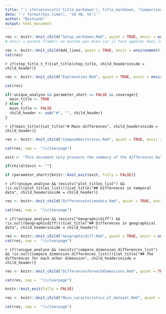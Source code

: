 ```yaml
---
title: "`r ifelse(exists('title_markdown'), title_markdown, 'Comparison of two datasets')`"
date: "`r format(Sys.time(), '%d %B, %Y')`"
author: "BastienG"
output: html_document
---
```


```r

res <- knitr::knit_child("Setup_markdown.Rmd", quiet = TRUE, envir = environment())
# envir = parent.frame() ne marche pas bien car il faut appeler dans le nouveau markdown (child) envir$obj
```

```r

res <- knitr::knit_child(Add_lines, quiet = TRUE, envir = environment())
cat(res)

```

`r if(step_title_t_f){cat_title(step_title, child_headerinside = child_header)}`

```r

res <- knitr::knit_child("Explenation.Rmd", quiet = TRUE, envir = environment())

cat(res)

```

```r

if(!unique_analyse && parameter_short == FALSE && coverage){
  main_title <- TRUE
} else {
  main_title <- FALSE
  child_header <- sub("#", "", child_header)
}

```

`r if(main_title){cat_title("# Main differences", child_headerinside = child_header)}`

```r

res <- knitr::knit_child("Compnumberstratas.Rmd", quiet = TRUE, envir = environment())

cat(res, sep =  "\\clearpage")

```

```r

exit <- "This document only presents the summary of the differences between the two datasets. If you need a more detailed summary please provide FALSE as argument for the 'short' parameter"

if(child){exit <- ""}

if (parameter_short){knitr::knit_exit(exit, fully = FALSE)}


```


`r if(!unique_analyse && (exists("plot_titles_list") && !is.null(plot_titles_list))){cat_title("## Differences in temporal data", child_headerinside = child_header)}`


```r

res <- knitr::knit_child("Differenceintimedata.Rmd", quiet = TRUE, envir = environment())

cat(res, sep =  "\\clearpage")

```

\clearpage

`r if(!unique_analyse && (exists("Geographicdiff") && !is.null(Geographicdiff))){cat_title("## Differences in geographical data", child_headerinside = child_header)}`


```r

res <- knitr::knit_child("Geographicdiff.Rmd", quiet = TRUE, envir = environment())
cat(res, sep =  "\\clearpage")

```

\clearpage

`r if(!unique_analyse && (exists("compare_dimension_differences_list") && !is.null(compare_dimension_differences_list))){cat_title("## The differences for each other dimension", child_headerinside = child_header)}`


```r

res <- knitr::knit_child("Differencesforeachdimensions.Rmd", quiet = TRUE, envir = environment())

cat(res, sep =  "\\clearpage")

```

```r

knitr::knit_exit(fully = FALSE)

```



```r

res <- knitr::knit_child("Main_caracteristics_of_dataset.Rmd", quiet = TRUE, envir = environment())

cat(res, sep =  "\\clearpage")

```
